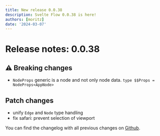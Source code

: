 ```yaml
---
title: New release 0.0.38
description: Svelte Flow 0.0.38 is here!
authors: [moritz]
date: '2024-03-07'
---
```


# Release notes: 0.0.38

## ⚠️ Breaking changes

- `NodeProps` generic is a node and not only node data. `type $$Props = NodeProps<AppNode>`

## Patch changes

- unify `Edge` and `Node` type handling
- fix safari: prevent selection of viewport

You can find the changelog with all previous changes on [Github](https://github.com/xyflow/xyflow/blob/main/packages/svelte/CHANGELOG.md).
